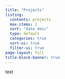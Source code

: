 ---
title: "Projects"
listing:
  contents: projects
  max-items: 2
  sort: "date desc"
  type: default
  categories: true
  sort-ui: true
  filter-ui: true
page-layout: full
title-block-banner: true
---

test